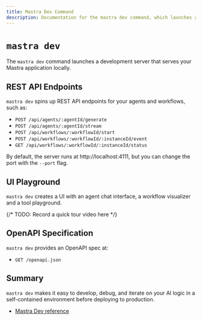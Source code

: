 ```yaml
---
title: Mastra Dev Command
description: Documentation for the mastra dev command, which launches a local development server for Mastra applications.
---
```


# `mastra dev`

The `mastra dev` command launches a development server that serves your Mastra application locally. 

## REST API Endpoints

`mastra dev` spins up REST API endpoints for your agents and workflows, such as:

- `POST /api/agents/:agentId/generate`
- `POST /api/agents/:agentId/stream`
- `POST /api/workflows/:workflowId/start`
- `POST /api/workflows/:workflowId/:instanceId/event`
- `GET /api/workflows/:workflowId/:instanceId/status`

By default, the server runs at http://localhost:4111, but you can change the port with the `--port` flag.

## UI Playground

`mastra dev` creates a UI with an agent chat interface, a workflow visualizer and a tool playground.

{/* TODO: Record a quick tour video here */}

## OpenAPI Specification

`mastra dev` provides an OpenAPI spec at:
- `GET /openapi.json`

## Summary

`mastra dev` makes it easy to develop, debug, and iterate on your AI logic in a self-contained environment before deploying to production.

- [Mastra Dev reference](../reference/cli/dev.mdx)
